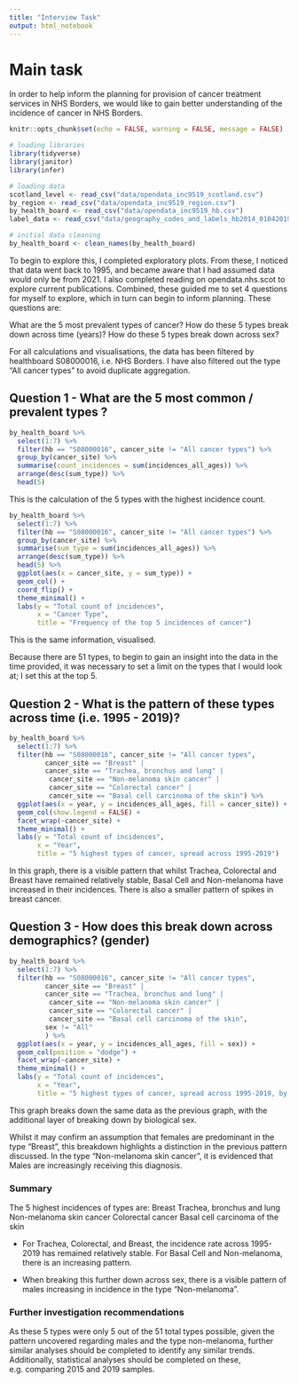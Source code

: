 ```yaml
---
title: "Interview Task"
output: html_notebook
---
```


# Main task
In order to help inform the planning for provision of cancer treatment services in NHS Borders, we would like to gain better understanding of the incidence of cancer in NHS Borders.

```r
knitr::opts_chunk$set(echo = FALSE, warning = FALSE, message = FALSE)
```

```r
# loading libraries
library(tidyverse)
library(janitor)
library(infer)
```

```r
# loading data
scotland_level <- read_csv("data/opendata_inc9519_scotland.csv")
by_region <- read_csv("data/opendata_inc9519_region.csv")
by_health_board <- read_csv("data/opendata_inc9519_hb.csv")
label_data <- read_csv("data/geography_codes_and_labels_hb2014_01042019.csv")
```

```r
# initial data cleaning
by_health_board <- clean_names(by_health_board)

```

To begin to explore this, I completed exploratory plots. From these, I noticed that data went back to 1995, and became aware that I had assumed data would only be from 2021. I also completed reading on opendata.nhs.scot to explore current publications. Combined, these guided me to set 4 questions for myself to explore, which in turn can begin to inform planning. These questions are:

What are the 5 most prevalent types of cancer?
How do these 5 types break down across time (years)?
How do these 5 types break down across sex?

For all calculations and visualisations, the data has been filtered by healthboard S08000016, i.e. NHS Borders. I have also filtered out the type "All cancer types" to avoid duplicate aggregation.

## Question 1 - What are the 5 most common / prevalent types ?

```r
by_health_board %>%
  select(1:7) %>%
  filter(hb == "S08000016", cancer_site != "All cancer types") %>%
  group_by(cancer_site) %>%
  summarise(count_incidences = sum(incidences_all_ages)) %>%
  arrange(desc(sum_type)) %>%
  head(5)
```
This is the calculation of the 5 types with the highest incidence count.

```r
by_health_board %>%
  select(1:7) %>%
  filter(hb == "S08000016", cancer_site != "All cancer types") %>%
  group_by(cancer_site) %>%
  summarise(sum_type = sum(incidences_all_ages)) %>%
  arrange(desc(sum_type)) %>%
  head(5) %>%
  ggplot(aes(x = cancer_site, y = sum_type)) +
  geom_col() +
  coord_flip() +
  theme_minimal() +
  labs(y = "Total count of incidences",
       x = "Cancer Type",
       title = "Frequency of the top 5 incidences of cancer")

```
This is the same information, visualised.

Because there are 51 types, to begin to gain an insight into the data in the time provided, it was necessary to set a limit on the types that I would look at; I set this at the top 5.

## Question 2 - What is the pattern of these types across time (i.e. 1995 - 2019)?

```r
by_health_board %>%
  select(1:7) %>%
  filter(hb == "S08000016", cancer_site != "All cancer types",
         cancer_site == "Breast" | 
         cancer_site == "Trachea, bronchus and lung" |
          cancer_site == "Non-melanoma skin cancer" |
          cancer_site == "Colorectal cancer" | 
          cancer_site == "Basal cell carcinoma of the skin") %>%
  ggplot(aes(x = year, y = incidences_all_ages, fill = cancer_site)) +
  geom_col(show.legend = FALSE) +
  facet_wrap(~cancer_site) +
  theme_minimal() +
  labs(y = "Total count of incidences",
       x = "Year",
       title = "5 highest types of cancer, spread across 1995-2019")
```
In this graph, there is a visible pattern that whilst Trachea, Colorectal and Breast have remained relatively stable, Basal Cell and Non-melanoma have increased in their incidences. There is also a smaller pattern of spikes in breast cancer. 

## Question 3 - How does this break down across demographics? (gender)

```r
by_health_board %>%
  select(1:7) %>%
  filter(hb == "S08000016", cancer_site != "All cancer types",
         cancer_site == "Breast" | 
         cancer_site == "Trachea, bronchus and lung" |
          cancer_site == "Non-melanoma skin cancer" |
          cancer_site == "Colorectal cancer" | 
          cancer_site == "Basal cell carcinoma of the skin",
         sex != "All"
         ) %>%
  ggplot(aes(x = year, y = incidences_all_ages, fill = sex)) +
  geom_col(position = "dodge") +
  facet_wrap(~cancer_site) +
  theme_minimal() +
  labs(y = "Total count of incidences",
       x = "Year",
       title = "5 highest types of cancer, spread across 1995-2019, by sex")
```
This graph breaks down the same data as the previous graph, with the additional layer of breaking down by biological sex.

Whilst it may confirm an assumption that females are predominant in the type "Breast", this breakdown highlights a distinction in the previous pattern discussed. In the type "Non-melanoma skin cancer", it is evidenced that Males are increasingly receiving this diagnosis.

### Summary

The 5 highest incidences of types are:
Breast
Trachea, bronchus and lung 
Non-melanoma skin cancer
Colorectal cancer
Basal cell carcinoma of the skin

- For Trachea, Colorectal, and Breast, the incidence rate across 1995-2019 has remained relatively stable. For Basal Cell and Non-melanoma, there is an increasing pattern.

- When breaking this further down across sex, there is a visible pattern of males increasing in incidence in the type "Non-melanoma".

### Further investigation recommendations

As these 5 types were only 5 out of the 51 total types possible, given the pattern uncovered regarding males and the type non-melanoma, further similar analyses should be completed to identify any similar trends. Additionally, statistical analyses should be completed on these, e.g. comparing 2015 and 2019 samples. 

